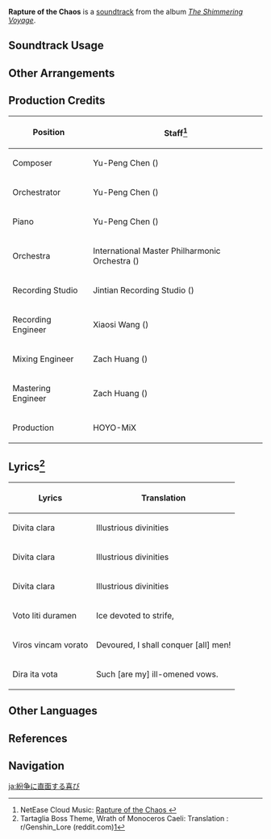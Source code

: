 {{Soundtrack Infobox
|image          = The Shimmering Voyage.png
|album          = The Shimmering Voyage
|disc           = 4
|number         = 48
|featured       = GENSHIN CONCERT 2021 "Melodies of an Endless Journey" (CD)
|featured2      =
|featured3      =
|featured_disc  = B
|featured_disc2 =
|featured_disc3 =
|youtube_id     = algmZ_YeoOk
|spotify_id     = 0A9RMmSt1rX7Bz9NSwCQNh
|previous       = Ominous Fandango
|next           = Foul Legacy
}}
'''Rapture of the Chaos''' is a [[soundtrack]] from the album ''[[The Shimmering Voyage]]''.

==Soundtrack Usage==
{{Soundtrack Usage
|quest    = Heart of Glaze//cutscene
|domain   = Enter the Golden House\Childe//phase transition cutscene
}}

==Other Arrangements==
{{Files by Category Gallery|Media Using an Unreleased Arrangement of Rapture of the Chaos Soundtrack}}

==Production Credits==
{| class="wikitable"
! Position
! Staff<ref>NetEase Cloud Music: [https://music.163.com/#/song?id=1861579818 Rapture of the Chaos {{zh|直面纷争的狂喜}}]</ref>
|-
! Composer
| Yu-Peng Chen ({{zh|陈致逸}})
|-
! Orchestrator
| Yu-Peng Chen ({{zh|陈致逸}})
|-
! Piano
| Yu-Peng Chen ({{zh|陈致逸}})
|-
! Orchestra
| International Master Philharmonic Orchestra ({{zh|国际首席爱乐乐团}})
|-
! Recording Studio
| Jintian Recording Studio ({{zh|金田录音棚}})
|-
! Recording Engineer
| Xiaosi Wang ({{zh|王小四}})
|-
! Mixing Engineer
| Zach Huang ({{zh|黄巍}})
|-
! Mastering Engineer
| Zach Huang ({{zh|黄巍}})
|-
! Production
| HOYO-MiX
|}

== Lyrics<ref>Tartaglia Boss Theme, Wrath of Monoceros Caeli: Translation : r/Genshin_Lore (reddit.com)[https://www.reddit.com/r/Genshin_Lore/comments/1753im4/tartaglia_boss_theme_wrath_of_monoceros_caeli/]</ref> ==
{| class="fandom-table"
!Lyrics
!Translation
|-
|Divita clara
|Illustrious divinities
|-
|Divita clara
|Illustrious divinities
|-
|Divita clara
|Illustrious divinities
|-
|Voto liti duramen
|Ice devoted to strife,
|-
|Viros vincam vorato
|Devoured, I shall conquer [all] men!
|-
|Dira ita vota
|Such [are my] ill-omened vows.
|}<!--
==Trivia==
-->

==Other Languages==
{{Other Languages
|en      = Rapture of the Chaos
|zhs     = 直面纷争的狂喜
|zhs_rm  = Zhímiàn Fēnzhēng de Kuángxǐ
|zht     = 直面紛爭的狂喜
|zht_rm  = Zhímiàn Fēnzhēng de Kuángxǐ
|zh_tl   = Facing the Ecstasy of Conflict
|ja      = 紛争に直面する喜び
|ja_rm   = Funsou ni Chokumen-suru Yorokobi
|ja_tl   = 
}}

==References==
{{Reflist}}

==Navigation==
{{Soundtrack Navbox|The Shimmering Voyage|1}}

[[ja:紛争に直面する喜び]]